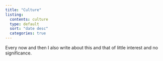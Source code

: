 ```yaml
---
title: "Culture"
listing: 
  contents: culture 
  type: default 
  sort: "date desc"
  categories: true 
---
```


Every now and then I also write about this and that of little interest and no significance.